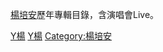 [[楊培安|楊培安]]歷年專輯目錄，含演唱會Live。

[[Category:各演出者音樂專輯|Y楊]]
[[Category:台灣流行音樂專輯|Y楊]]
[[Category:楊培安|Category:楊培安]]
